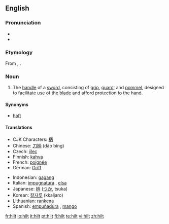 ==English==

===Pronunciation===
* {{audio|en-us-hilt.ogg|Audio (US)}}
* {{rhymes|ɪlt}}

===Etymology===
From {{etyl|ang|en}} {{term|hilt|lang=ang}}, {{term|hilte|lang=ang}}.

===Noun===
{{en-noun}}

# The [[handle]] of a [[sword]], consisting of [[grip]], [[guard]], and [[pommel]], designed to facilitate use of the [[blade]] and afford protection to the hand.

====Synonyms====
* [[haft]]

====Translations====
{{trans-top|grip of a sword}}
* CJK Characters: [[柄]]
* Chinese: [[刀柄]] (dāo bǐng)
* Czech: [[jílec]] {{m}}
* Finnish: [[kahva]]
* French: [[poignée]] {{f}}
* German: [[Griff]] {{m}}
{{trans-mid}}
* Indonesian: [[gagang]]
* Italian: [[impugnatura]] {{f}}, [[elsa]] {{f}}
* Japanese: [[柄]] ([[つか]], tsuka)
* Korean: [[칼자루]] (kkaljaro)
* Lithuanian: [[rankena]] {{f}}
* Spanish: [[empuñadura]] {{f}}, [[mango]] {{m}}
{{trans-bottom}}

[[fr:hilt]]
[[io:hilt]]
[[it:hilt]]
[[pt:hilt]]
[[fi:hilt]]
[[te:hilt]]
[[vi:hilt]]
[[zh:hilt]]